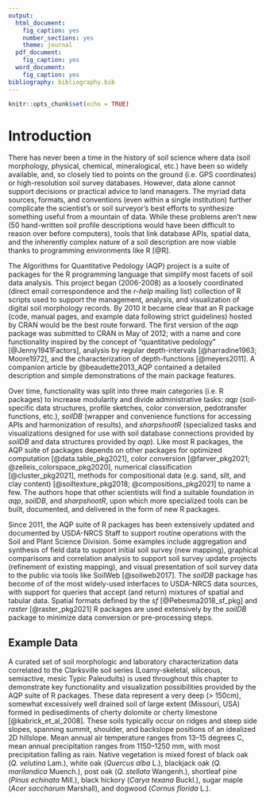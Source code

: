 ```yaml
---
output:
  html_document:
    fig_caption: yes
    number_sections: yes
    theme: journal
  pdf_document:
    fig_caption: yes
  word_document:
    fig_caption: yes
bibliography: bibliography.bib
---
```


```r
knitr::opts_chunk$set(echo = TRUE)
```


<!-- 800 words, excluding abstract -->
# Introduction

<!-- motivation -->
There has never been a time in the history of soil science where data (soil morphology, physical, chemical, mineralogical, etc.) have been so widely available, and, so closely tied to points on the ground (i.e. GPS coordinates) or high-resolution soil survey databases. However, data alone cannot support decisions or practical advice to land managers. The myriad data sources, formats, and conventions (even within a single institution) further complicate the scientist's or soil surveyor's best efforts to synthesize something useful from a mountain of data. While these problems aren't new (50 hand-written soil profile descriptions would have been difficult to reason over before computers), tools that link database APIs, spatial data, and the inherently complex nature of a soil description are now viable thanks to programming environments like R [@R].

<!-- brief history, foundational work and inspiration -->
The Algorithms for Quantitative Pedology (AQP) project is a suite of packages for the R programming language that simplify most facets of soil data analysis. This project began (2006-2008) as a loosely coordinated (direct email correspondence and the *r-help* mailing list) collection of R scripts used to support the management, analysis, and visualization of digital soil morphology records. By 2010 it became clear that an R package (code, manual pages, and example data following strict guidelines) hosted by CRAN would be the best route forward. The first version of the *aqp* package was submitted to CRAN in May of 2012; with a name and core functionality inspired by the concept of "quantitative pedology" [@Jenny1941Factors], analysis by regular depth-intervals [@harradine1963; Moore1972], and the characterization of depth-functions [@meyers2011]. A companion article by @beaudette2013_AQP contained a detailed description and simple demonstrations of the main package features.


<!-- suite of related packages  -->
Over time, functionality was split into three main categories (i.e. R packages) to increase modularity and divide administrative tasks: *aqp* (soil-specific data structures, profile sketches, color conversion, pedotransfer functions, etc.), *soilDB* (wrapper and convenience functions for accessing APIs and harmonization of results), and *sharpshootR* (specialized tasks and visualizations designed for use with soil database connections provided by *soilDB* and data structures provided by *aqp*). Like most R packages, the AQP suite of packages depends on other packages for optimized computation [@data.table_pkg2021], color conversion  [@farver_pkg2021; @zeileis_colorspace_pkg2020], numerical classification [@cluster_pkg2021], methods for compositional data (e.g. sand, silt, and clay content) [@soiltexture_pkg2018; @compositions_pkg2021] to name a few. The authors hope that other scientists will find a suitable foundation in *aqp*, *soilDB*, and *sharpshootR*, upon which more specialized tools can be built, documented, and delivered in the form of new R packages.


<!-- current use: SoilWeb, NRCS daily business, aqp in the wild -->
Since 2011, the AQP suite of R packages has been extensively updated and documented by USDA-NRCS Staff to support routine operations with the Soil and Plant Science Division. Some examples include aggregation and synthesis of field data to support initial soil survey (new mapping), graphical comparisons and correlation analysis to support soil survey update projects (refinement of existing mapping), and visual presentation of soil survey data to the public via tools like SoilWeb [@soilweb2017]. The *soilDB* package has become of of the most widely-used interfaces to USDA-NRCS data sources, with support for queries that accept (and return) mixtures of spatial and tabular data. Spatial formats defined by the *sf* [@Pebesma2018_sf_pkg] and *raster* [@raster_pkg2021] R packages are used extensively by the *soilDB* package to minimize data conversion or pre-processing steps.



<!-- "Widespread loss of intermediate soil horizons in urban landscapes" [@Herrmann2018] -->





<!-- Clarksville data, context -->
## Example Data

A curated set of soil morphologic and laboratory characterization data correlated to the Clarksville soil series (Loamy-skeletal, siliceous, semiactive, mesic Typic Paleudults) is used throughout this chapter to demonstrate key functionality and visualization possibilities provided by the AQP suite of R packages. These data represent a very deep (> 150cm), somewhat excessively well drained soil of large extent (Missouri, USA) formed in pedisediments of cherty dolomite or cherty limestone [@kabrick_et_al_2008]. These soils typically occur on ridges and steep side slopes, spanning summit, shoulder, and backslope positions of an idealized 2D hillslope. Mean annual air temperature ranges from 13--15 degrees C, mean annual precipitation ranges from 1150--1250 mm, with most precipitation falling as rain. Native vegetation is mixed forest of black oak (*Q. velutina* Lam.), white oak (*Quercus alba* L.), blackjack oak (*Q. marilandica* Muench.), post oak (*Q. stellata* Wangenh.), shortleaf pine (*Pinus echinata* Mill.), black hickory (*Carya texana* Buckl.), sugar maple (*Acer saccharum* Marshall), and dogwood (*Cornus florida* L.).


<!-- consider a figure here of a profile + landscape -->
<!-- ask Kabrick for one of his favorites -->




